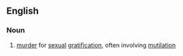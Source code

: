==English==

===Noun===
{{wikipedia}}
{{en-noun}}

# [[murder]] for [[sexual]] [[gratification]], often involving [[mutilation]]